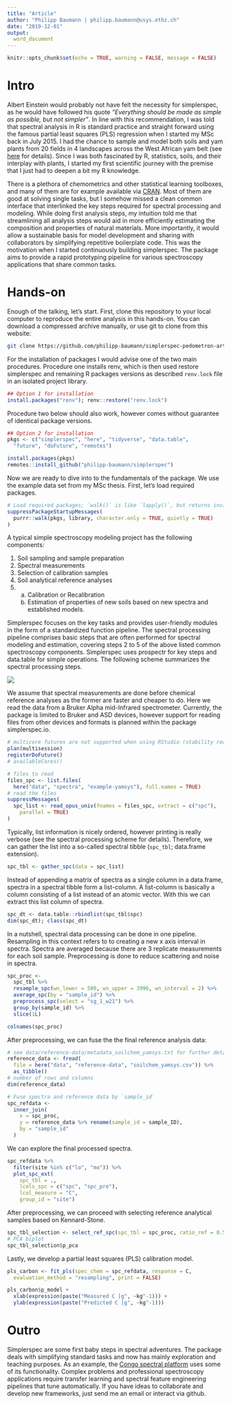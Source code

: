 ```yaml
---
title: "Article"
author: "Philipp Baumann | philipp.baumann@usys.ethz.ch"
date: "2019-12-01"
output: 
  word_document
---
```


```r
knitr::opts_chunk$set(echo = TRUE, warning = FALSE, message = FALSE)
```

# Intro

Albert Einstein would probably not have felt the necessity for simplerspec, as he would have followed his quote *"Everything should be made as simple as possible, but not simpler"*. In line with this recommendation, I was told that spectral analysis in R is standard practice and straight forward using the famous partial least squares (PLS) regression when I started my MSc back in July 2015. I had the chance to sample and model both soils and yam plants from 20 fields in 4 landscapes across the West African yam belt (see [here](http://yamsys.org) for details). Since I was both fascinated by R, statistics, soils, and their interplay with plants, I started my first scientific journey with the premise that I just had to deepen a bit my R knowledge.

There is a plethora of chemometrics and other statistical learning toolboxes, and many of them are for example available via [CRAN](https://cran.r-project.org/). Most of them are good at solving single tasks, but I somehow missed a clean common interface that interlinked the key steps required for spectral processing and modeling. While doing first analysis steps, my intuition told me that streamlining all analysis steps would aid in more efficiently estimating the composition and properties of natural materials. More importantly, it would allow a sustainable basis for model development and sharing with collaborators by simplifying repetitive boilerplate code. This was the motivation when I started continuously building simplerspec. The package aims to provide a rapid prototyping pipeline for various spectroscopy applications that share common tasks.


# Hands-on

Enough of the talking, let's start. First, clone this repository to your local computer to reproduce the entire analysis in this hands-on. You can download a compressed archive manually, or use git to clone from this website:

```bash
git clone https://github.com/philipp-baumann/simplerspec-pedometron-article.git
```

For the installation of packages I would advise one of the two main procedures. Procedure one installs renv, which is then used restore simplerspec and remaining R packages versions as described `renv.lock` file in an isolated project library.

```r
## Option 1 for installation
install.packages("renv"); renv::restore("renv.lock")
```

Procedure two below should also work, however comes without guarantee of identical package versions.

```r
## Option 2 for installation
pkgs <- c("simplerspec", "here", "tidyverse", "data.table",
  "future", "doFuture", "remotes")
```
```r
install.packages(pkgs)
remotes::install_github("philipp-baumann/simplerspec")
```

Now we are ready to dive into to the fundamentals of the package. We use the example data set from my MSc thesis. First, let's load required packages.

```r
# Load required packages; `walk()` is like `lapply()`, but returns invisibly
suppressPackageStartupMessages(
  purrr::walk(pkgs, library, character.only = TRUE, quietly = TRUE)
)
```

A typical simple spectroscopy modeling project has the following components:

1. Soil sampling and sample preparation
2. Spectral measurements
3. Selection of calibration samples
4. Soil analytical reference analyses
5. 
    a. Calibration or Recalibration
    b. Estimation of properties of new soils based on new spectra and established models.

Simplerspec focuses on the key tasks and provides user-friendly modules in the form of a standardized function pipeline. The spectral processing pipeline comprises basic steps that are often performed for spectral modeling and estimation, covering steps 2 to 5 of the above listed common spectroscopy components. Simplerspec uses prospectr for key steps and data.table for simple operations. The following scheme summarizes the spectral processing steps.

![](img/simplerspec-read-proc-tibble.png)<!-- -->

We assume that spectral measurements are done before chemical reference analyses as the former are faster and cheaper to do. Here we read the data from a Bruker Alpha mid-Infrared spectrometer. Currently, the package is limited to Bruker and ASD devices, however support for reading files from other devices and formats is planned within the package simplerspec.io.

```r
# multicore futures are not supported when using RStudio (stability reasons)
plan(multisession)
registerDoFuture()
# availableCores()

# files to read
files_spc <- list.files(
  here("data", "spectra", "example-yamsys"), full.names = TRUE)
# read the files
suppressMessages(
  spc_list <- read_opus_univ(fnames = files_spc, extract = c("spc"),
    parallel = TRUE)
)
```

Typically, list information is nicely ordered, however printing is really verbose (see the spectral processing scheme for details).
Therefore, we can gather the list into a so-called spectral tibble (`spc_tbl`; data.frame extension).

```r
spc_tbl <- gather_spc(data = spc_list)
```

Instead of appending a matrix of spectra as a single column in a data.frame, spectra in a spectral tibble form a list-column. A list-column is basically a column consisting of a list instead of an atomic vector. With this we can extract this list column of spectra.

```r
spc_dt <- data.table::rbindlist(spc_tbl$spc)
dim(spc_dt); class(spc_dt)
```

In a nutshell, spectral data processing can be done in one pipeline. Resampling in this context refers to to creating a new x axis interval in spectra. Spectra are averaged because there are 3 replicate measurements for each soil sample. Preprocessing is done to reduce scattering and noise in spectra.

```r
spc_proc <- 
  spc_tbl %>%
  resample_spc(wn_lower = 500, wn_upper = 3996, wn_interval = 2) %>%
  average_spc(by = "sample_id") %>%
  preprocess_spc(select = "sg_1_w21") %>%
  group_by(sample_id) %>%
  slice(1L)

colnames(spc_proc)
```

After preprocessing, we can fuse the the final reference analysis data:

```r
# see data/reference-data/metadata_soilchem_yamsys.txt for further details
reference_data <- fread(
  file = here("data", "reference-data", "soilchem_yamsys.csv")) %>%
  as_tibble()
# number of rows and columns
dim(reference_data)
```

```r
# Fuse spectra and reference data by `sample_id`
spc_refdata <- 
  inner_join(
    x = spc_proc,
    y = reference_data %>% rename(sample_id = sample_ID),
    by = "sample_id"
  )
```

We can explore the final processed spectra.

```r
spc_refdata %>%
  filter(site %in% c("lo", "mo")) %>% 
  plot_spc_ext(
    spc_tbl = .,
    lcols_spc = c("spc", "spc_pre"),
    lcol_measure = "C",
    group_id = "site")
```

After preprocessing, we can proceed with selecting reference analytical samples based on Kennard-Stone.

```r
spc_tbl_selection <- select_ref_spc(spc_tbl = spc_proc, ratio_ref = 0.5)
# PCA biplot
spc_tbl_selection$p_pca
```
Lastly, we develop a partial least squares (PLS) calibration model.

```r
pls_carbon <- fit_pls(spec_chem = spc_refdata, response = C,
  evaluation_method = "resampling", print = FALSE)
```

```r
pls_carbon$p_model +
  xlab(expression(paste("Measured C [g", ~kg^-1))) +
  ylab(expression(paste("Predicted C [g", ~kg^-1)))
```



# Outro

Simplerspec are some first baby steps in spectral adventures. The package deals with simplifying standard tasks and now has mainly exploration and teaching purposes. As an example, the [Congo spectral platform](https://sae-interactive-data.ethz.ch/simplerspec.drc/) uses some of its functionality. Complex problems and professional spectroscopy applications require transfer learning and spectral feature engineering pipelines that tune automatically. If you have ideas to collaborate and develop new frameworks, just send me an email or interact via github.

